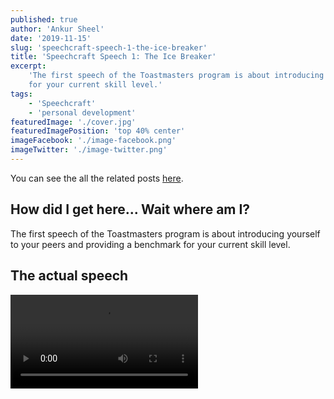 ```yaml
---
published: true
author: 'Ankur Sheel'
date: '2019-11-15'
slug: 'speechcraft-speech-1-the-ice-breaker'
title: 'Speechcraft Speech 1: The Ice Breaker'
excerpt:
    'The first speech of the Toastmasters program is about introducing yourself to your peers and providing a benchmark
    for your current skill level.'
tags:
    - 'Speechcraft'
    - 'personal development'
featuredImage: './cover.jpg'
featuredImagePosition: 'top 40% center'
imageFacebook: './image-facebook.png'
imageTwitter: './image-twitter.png'
---
```


You can see the all the related posts [here](./tags/speechcraft).

## How did I get here... Wait where am I?

The first speech of the Toastmasters program is about introducing yourself to your peers and providing a benchmark for
your current skill level.

## The actual speech

<Video src="https://www.youtube.com/embed/-P9M3uPn4FQ" title="Speechcraft Icebreaker" />

## The written speech

In an attempt to give unusable dirt to Marcus and ensuring that everyone needs a coffee after, let's begin with our
history lesson. A long long time ago... Actually, in 30 odd years that I have been on this planet, I have lived in 10
cities and 3 countries. Including the 3 countries, I have visited 12 countries and done month-long road trips in a few
of them. It might not seem like much but this is quite uncommon in India. In the beginning, I was averaging a city a
year, but then I got married and things slowed down. In fact, while we were dating my now-wife was worried that I would
continue to change jobs and cities every year. Useless piece of trivia, I have convinced her to move to two different
cities since.

Apart from travelling, I like buildings. Oops, Buildings are great but I meant building stuff. Like most boys, I got
into computers to make video games. As luck would have it, I made video games for almost 10 years. The work-life can be
brutal, but it's great to be able to say that you are playing games during work hours for research purposes.

I was also heavily influenced by Terminator 2 and always wanted to build something like that. This led me to get my
masters and incidentally, the 2nd country I lived in. I got to help make some very cool agent simulations, virtual
humans and also go to play with some robots. However, I was so disappointed to learn that we were nowhere near building
SkyNet that I went back to building games. At some point, a game company in New Zealand decided it would be a good idea
to get me here and I thought free plane tickets, visa and accommodation. What's the worse that could happen? By the way,
that is also how you convince your wife to leave her job and family and move halfway across the world to a new country
with you. Unfortunately, that company closed down and my job search wasn't going particularly well. Figuring I had a
month before I got kicked out of the country I decided to take a long road trip. Surprisingly, I got a job offer even
though I hade broken one of their meeting room doors during the interview. Fast forward a bit and I found myself at
Pushpay where I heard about this thing called SpeechCraft

So that's the story of how I got... Wait where am I?

## Feedback

### Positive

-   _[From evaluator]_ Intriguing Title that was revealed at the end.
-   _[From evaluator]_ Use of Triads.
-   _[From evaluator]_ Clearly audible.
-   I got a few laughs.

### Negative

-   _[From evaluator]_ Spoke too fast.
-   Ran out of content. I forgot some of the points and the speech ended in less than 3 minutes (which was the minimum
    requirement).

## Action Points

### Previous Action points

Not Applicable as this was the first speech

### Action Points for Next Time

-   I need to speak slower and need to pause between sentences.
-   I need to look at both sides of the room.
-   There is no point in taking a printout. I don't look at it all.
-   I forgot a few of my points which made it a little shorter than the minimum of 3 minutes. Maybe I need to have more
    content so that even if I forget I still speak for at least 4 minutes.
-   I need to take my hands out of my pockets and from behind my back so that they are visible even before starting the
    speech.
-   I need to get rid of "Umms"
-   I need to stop touching my glasses and face.
